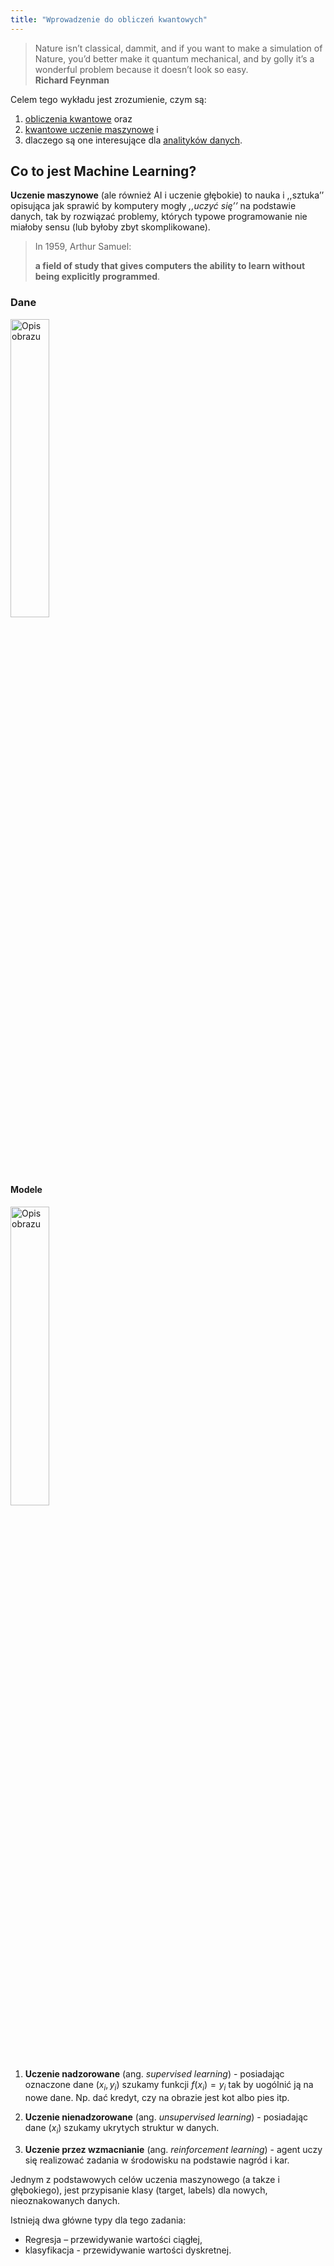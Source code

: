 ```yaml
---
title: "Wprowadzenie do obliczeń kwantowych"
---
```


> Nature isn’t classical, dammit, and if you want to make a simulation of Nature, you’d better make it quantum mechanical, and by golly it’s a wonderful problem because it doesn’t look so easy.  
> **Richard Feynman**


Celem tego wykładu jest zrozumienie, czym są:

1. [obliczenia kwantowe](https://pennylane.ai/qml/what-is-quantum-computing) oraz 
2. [kwantowe uczenie maszynowe](https://pennylane.ai/qml/whatisqml) i 
3. dlaczego są one interesujące dla [analityków danych](https://pennylane.ai/blog/2022/03/why-measuring-performance-is-our-biggest-blind-spot-in-quantum-machine-learning/).


## Co to jest Machine Learning?

**Uczenie maszynowe** (ale również AI i uczenie głębokie) to nauka i ,,sztuka'' opisująca jak sprawić by komputery mogły _,,uczyć się''_ na podstawie danych,
tak by rozwiązać problemy, których typowe programowanie nie miałoby sensu (lub byłoby zbyt skomplikowane).

> In 1959, Arthur Samuel:
> 
> **a field of study that gives computers the ability to learn without being explicitly programmed**. 


### Dane

<img src="../img/dataml.jpg" width="35%" alt="Opis obrazu">


#### Modele 

<img src="../img/mlmodels.jpg" width="35%" alt="Opis obrazu">

1. **Uczenie nadzorowane** (ang. _supervised learning_) - posiadając oznaczone dane $(x_i, y_i)$
szukamy funkcji $f(x_i) = y_i$ tak by uogólnić ją na nowe dane. Np. dać kredyt, czy na obrazie jest kot albo pies itp. 

2. **Uczenie nienadzorowane** (ang. _unsupervised learning_) - posiadając dane $(x_i)$ szukamy ukrytych struktur w danych.

3. **Uczenie przez wzmacnianie** (ang. _reinforcement learning_) - agent uczy się realizować zadania w środowisku na podstawie nagród i kar.

Jednym z podstawowych celów uczenia maszynowego (a takze i głębokiego), jest przypisanie klasy (target, labels) dla nowych, nieoznakowanych danych.

Istnieją dwa główne typy dla tego zadania:

- Regresja  – przewidywanie wartości ciągłej,
- klasyfikacja - przewidywanie wartości dyskretnej.
